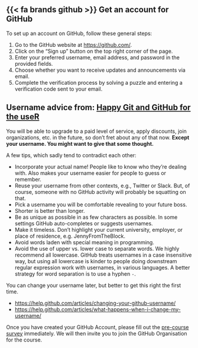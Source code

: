 ## {{< fa brands github >}} Get an account for GitHub

To set up an account on GitHub, follow these general steps:

1.  Go to the GitHub website at <https://github.com/>.
2.  Click on the "Sign up" button on the top right corner of the page.
3.  Enter your preferred username, email address, and password in the provided fields.
4.  Choose whether you want to receive updates and announcements via email.
5.  Complete the verification process by solving a puzzle and entering a verification code sent to your email.

::: {.callout-tip collapse="true"}
## Username advice from: [Happy Git and GitHub for the useR](https://happygitwithr.com/github-acct.html#github-acct)

You will be able to upgrade to a paid level of service, apply discounts, join organizations, etc. in the future, so don't fret about any of that now. **Except your username. You might want to give that some thought.**

A few tips, which sadly tend to contradict each other:

-   Incorporate your actual name! People like to know who they're dealing with. Also makes your username easier for people to guess or remember.
-   Reuse your username from other contexts, e.g., Twitter or Slack. But, of course, someone with no GitHub activity will probably be squatting on that.
-   Pick a username you will be comfortable revealing to your future boss.
-   Shorter is better than longer.
-   Be as unique as possible in as few characters as possible. In some settings GitHub auto-completes or suggests usernames.
-   Make it timeless. Don't highlight your current university, employer, or place of residence, e.g. JennyFromTheBlock.
-   Avoid words laden with special meaning in programming.
-   Avoid the use of upper vs. lower case to separate words. We highly recommend all lowercase. GitHub treats usernames in a case insensitive way, but using all lowercase is kinder to people doing downstream regular expression work with usernames, in various languages. A better strategy for word separation is to use a hyphen `-`.

You can change your username later, but better to get this right the first time.

-   <https://help.github.com/articles/changing-your-github-username/>
-   <https://help.github.com/articles/what-happens-when-i-change-my-username/>
:::

Once you have created your GitHub Account, please fill out the [pre-course survey](04-survey.qmd) immediately. We will then invite you to join the GitHub Organisation for the course. 